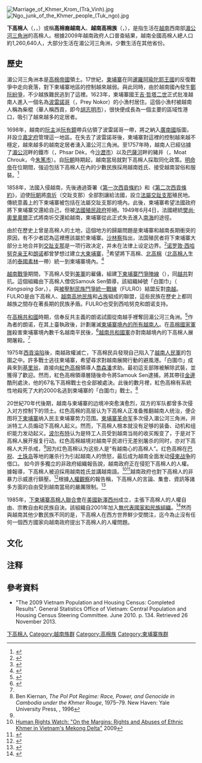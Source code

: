 {{infobox ethnic group|
|group=下高棉人<br />Người Khơ Me Crộm<br />ប្រជាជន ខ្មែរក្រោម<br /><small>Khmer Krom</small>
|image=[[File:Khmer_Krom_in_Trà_Vinh.jpg|250px]]
|poptime= {{VIE}}1, 055, 174 （1999）<ref name="GSO">{{Cite web |url=http://www.gso.gov.vn/default.aspx?tabid=503&ItemID=1841 |title=Điều tra dân số 1999 |accessdate=2017-10-30 |archive-date=2013-06-23 |archive-url=https://web.archive.org/web/20130623075643/http://www.gso.gov.vn/default.aspx?tabid=503&ItemID=1841 |dead-url=no }}</ref> <br>1, 260, 640<ref name="TK">{{cite web| publisher = Tổng cục Thống kê| date = 1/4/2009| url = http://www.gso.gov.vn/default.aspx?tabid=512&idmid=5&ItemID=10798| title = Kết quả toàn bộ Tổng điều tra Dân số và Nhà ở Việt Nam năm 2009| accessdate = 2011-02-22| archive-date = 2017-05-25| archive-url = https://web.archive.org/web/20170525141754/http://www.gso.gov.vn/default.aspx?tabid=512&idmid=5&ItemID=10798| dead-url = no}}</ref><ref>{{cite web |title=The 2009 Vietnam Population and Housing Census: Completed Results |url=http://www.gso.gov.vn/Modules/Doc_Download.aspx?DocID=12724 |publisher=General Statistics Office of Vietnam: Central Population and Housing Census Steering Committee |date=June 2010 |accessdate=2013-11-26 |page=134 |deadurl=yes |archiveurl=https://web.archive.org/web/20131018040824/http://www.gso.gov.vn/Modules/Doc_Download.aspx?DocID=12724 |archivedate=2013-10-18 |df= }}</ref>（2009）<br />
| region2          = [[柬埔寨|柬埔寨]]
| pop2             = 120萬 (1999)
| ref2             = <ref name=mirocam/>
| region3          = [[美國|美國]]
| pop3             = 30,000 (1999)
| ref3             = <ref name=mirocam/>
| region4          = [[法國|法國]]
| pop4             = 3,000 (1999)
| ref4             = <ref name=mirocam/>
| region5          = [[澳大利亞|澳大利亞]]
| pop5             = 1,000 (1999)
| ref5             = <ref name=mirocam/>
| region6          = 其他國家
| pop6             = 6,000 (1999)
| ref6             = <ref name=mirocam/>
|rels=[[上座部佛教|上座部佛教]]（95%）、[[羅馬天主教|羅馬天主教]]（5%）
|langs=[[高棉语|高棉语]]、[[越南语|越南语]]
|related=[[高棉族|高棉族]]、[[北高棉人|北高棉人]]
}}
[[File:Marriage_of_Khmer_Krom_(Trà_Vinh).jpg|thumb]]
[[File:Ngo_junk_of_the_Khmer_people_(Tuk_ngo).jpg|thumb]]

'''下高棉人'''（{{lang-km|ប្រជាជន ខ្មែរក្រោម}}，{{lang|km-Latn|Brachachn Khmer Krom}}，{{lang-vi|Người Khmer Nam Bộ/ Người Khơ-me Crộm / Khơ-me hạ / Khơ-me dưới}}）或稱'''高棉裔越南人'''、'''越南高棉族'''（{{lang-km|ប្រជាជន ខ្មែរ នៅ វៀតណាម}}，{{lang-vi|Người Khmer tại Việt Nam}}），是指生活在[[越南|越南]]西南部[[湄公河三角洲|湄公河三角洲]]的高棉人。根據2009年越南政府人口普查結果，越南全國高棉人總人口約1,260,640人，大部分生活在湄公河三角洲，少數生活在其他省份。

==歷史==
{{See|下柬埔寨|南進}}
湄公河三角洲本是[[高棉帝國|高棉帝國]]領土。17世紀，[[柬埔寨|柬埔寨]]在同[[暹羅|暹羅]][[阿瑜陀耶王國|阿瑜陀耶王國]]的反復戰爭中走向衰落，對下柬埔寨地區的控制越來越弱。與此同時，由於越南國內發生[[鄭阮紛爭|鄭阮紛爭]]，不少越族難民逃到了這裡。1623年，柬埔寨國王[[吉·哲塔二世|吉·哲塔二世]]正式批准越南人進入一個名為[[波雷諾哥|波雷諾哥]]（{{lang|km|ព្រៃនគរ}}，Prey Nokor）的小漁村居住。這個小漁村被越南人稱為柴棍（華人稱西貢，即今[[胡志明市|胡志明市]]），很快便成長為一個主要的區域性港口，吸引了越來越多的定居者。

1698年，越南的[[阮主|阮主]]派[[阮有鏡|阮有鏡]]帶兵佔領了波雷諾哥一帶，將之納入[[廣南國|廣南國]]版圖，并設立[[嘉定府|嘉定府]]管理這一地區。在失去了波雷諾哥後，柬埔寨對這裡的控制越來越不穩定，越來越多的越南定居者湧入湄公河三角洲。至1757年時，越南人已經佔據了[[湄公河|湄公河]]畔的鐵市（{{lang|km|ផ្សារដែក}}，Phsar Dèk，今[[沙瀝市|沙瀝市]]）以及[[巴薩河|巴薩河]]畔的豬井（{{lang|km|មាត់ជ្រូក}}，Moat Chrouk，今[[朱篤市|朱篤市]]）。自[[阮朝|阮朝]]時期起，越南當局就對下高棉人採取同化政策。[[明命帝|明命帝]]在位期間，強迫包括下高棉人在內的少數民族採用越南姓氏、接受越南習俗和服裝。<ref name="Owen2005">{{cite book|author=Norman G. Owen|title=The Emergence Of Modern Southeast Asia: A New History|url=https://books.google.com/?id=py5Xh0-pw18C&pg=PA115&dq=minh+mang+han#v=onepage&q=minh%20mang%20han&f=false|year=2005|publisher=University of Hawaii Press|isbn=978-0-8248-2890-5|pages=115–}}</ref>

1858年，法國入侵越南，先後通過簽署《[[第一次西貢條約|第一次西貢條約]]》和《[[第二次西貢條約|第二次西貢條約]]》，迫使[[阮朝|阮朝]]將[[南圻|南圻]]（交趾支那）全部割讓給法國，設立[[法屬交趾支那|法屬交趾支那]]殖民地。傳統意義上的下柬埔寨被包括在法屬交趾支那的境內。此後，柬埔寨希望法國政府將下柬埔寨交還給自己，但被[[法屬印度支那|法國殖民政府]]拒絕。1949年6月4日，法國總統[[樊尚·奧里奧爾|樊尚·奧里奧爾]]正式將南圻交還給越南，柬埔寨從此正式失去進入[[南海|南海]]的途徑。

由於在歷史上曾是高棉人的土地，這個地方的歸屬問題是柬埔寨和越南長期衝突的原因，有不少{{link-en|高棉民族主義|Khmer nationalism}}者認為這裡應該屬於柬埔寨。[[沙林察|沙林察]]指出，法国殖民者将下柬埔寨大部分土地合并到[[交趾支那|交趾支那]]是一项行政决定，并未在法律上设定边界。<ref name="kampucheakrom">{{cite news|url=https://www.cambodiadaily.com/stories-of-the-month/kampuchea-krom-the-battles-and-bargains-that-left-a-people-behind-277/|title=Kampuchea Krom: The Battles and Bargains That Left a People Behind|publisher=The Cambodian Daily|date=2007-10-01|accessdate=2019-06-03|archive-date=2019-06-03|archive-url=https://web.archive.org/web/20190603100611/https://www.cambodiadaily.com/stories-of-the-month/kampuchea-krom-the-battles-and-bargains-that-left-a-people-behind-277/|dead-url=no}}</ref>[[诺罗敦·西哈努克|诺罗敦·西哈努克亲王]]和[[朗诺|朗诺]]都曾梦想过建立[[大柬埔寨|大柬埔寨]]，<ref name="Chandler261">{{cite book|title=柬埔寨史|author=[[大卫·钱德勒|大卫·钱德勒]]|translator=许亮|publisher=中国大百科全书出版社|year=2013|isbn=978-7-5000-9199-8|page=261-262}}</ref>希望將下高棉、[[北高棉|北高棉]]（[[北高棉人|北高棉人]]生活的[[泰國|泰國]][[素林府|素林]]一帶）統一到柬埔寨境內。<ref name=kiernan232>{{cite book|title= How Pol Pot came to Power |first1= B. |last1= Kiernan |url=https://archive.org/details/howpolpotcametop00kier_0|publisher= [[Yale_University_Press|Yale University Press]] |isbn= |year= 2004 | page=[https://archive.org/details/howpolpotcametop00kier_0/page/232 232]}}</ref>

[[越南戰爭|越南戰爭]]期間，下高棉人受到[[美軍|美軍]]的雇傭，組建[[下柬埔寨鬥爭陣線|下柬埔寨鬥爭陣線]]（{{lang-fr|Front de Lutte du Kampuchea Krom}}），同[[越南南方民族解放陣線|越共]]對抗。這個組織由下高棉人僧侶Samouk Sen領導，該組織綽號「白圍巾」（{{lang-km|កន្សែងស}} ''Kangsaing Sar''，{{lang-vi|Can Sen So}}），與[[被壓制民族鬥爭統一戰線|被壓制民族鬥爭統一戰線]]（FULRO）結盟反對[[越南共和國|南越]]。FULRO是由下高棉人、[[越南高地民族|越南高地民族]]和[[占族|占族]]組成的聯盟，這些民族在歷史上都同越族之間存在著長期的民族矛盾。FULRO也受到西哈努克和朗诺支持。

在[[高棉共和國|高棉共和國]]時期，信奉反共主義的朗诺試圖從南越手裡奪回湄公河三角洲。<ref>{{cite book|title= How Pol Pot came to Power |first1= B. |last1= Kiernan |url=https://archive.org/details/howpolpotcametop00kier_0|publisher= [[Yale_University_Press|Yale University Press]] |isbn= |year= 2004 |page=[https://archive.org/details/howpolpotcametop00kier_0/page/348 348] }}</ref>作為{{link-en|高棉民族主義|Khmer nationalism}}者的朗诺，在其上臺執政後，計劃屠滅[[越南裔柬埔寨人|柬埔寨境內的所有越南人]]。在[[高棉國家軍隊|高棉國家軍隊]]殺害柬埔寨境內數千名越南平民後，<ref name="Kiernan2008">{{cite book|author=Ben Kiernan|title=Blood and Soil: Modern Genocide 1500-2000|url=https://books.google.com./books?id=R5p7cRyK748C&pg=PA548#v=onepage&q&f=false|year=2008|publisher=Melbourne Univ. Publishing|isbn=978-0-522-85477-0|pages=548–|access-date=2019-07-03|archive-date=2020-07-27|archive-url=https://web.archive.org/web/20200727180615/https://books.google.com/books?id=R5p7cRyK748C&pg=PA548#v=onepage&q&f=false|dead-url=no}}</ref>[[越南共和國軍|越南共和國軍]]亦對南越境內的下高棉人展開屠殺。<ref name="kampucheakrom"/>

1975年[[西貢淪陷|西貢淪陷]]後，南越政權滅亡，下高棉民兵發現自己陷入了[[越南人民軍|越南人民軍]]的包圍之中。許多戰士逃往柬埔寨，希望尋求對越南展開行動的避風港。「白圍巾」成員來到[[基里翁縣|基里翁]]，直接向[[紅色高棉|紅色高棉]]領導人[[喬森潘|喬森潘]]求助。最初這支部隊被解除武裝，並獲得了歡迎。然而，紅色高棉領導層隨後命令將Samouk Sen逮捕，將其帶往[[金邊|金邊]]酷刑處決，他的67名下高棉戰士也全部被處決。此後的數月裡，紅色高棉有系統性地殺死了大約2000名逃到柬埔寨的「白圍巾」戰士。<ref>Ben Kiernan, ''The Pol Pot Regime: Race, Power, and Genocide in Cambodia under the Khmer Rouge'', 1975–79. New Haven: Yale University Press, {{ISBN|978-0-300-14434-5}}, 1996</ref>

20世紀70年代後期，越南与柬埔寨的边境冲突愈演愈烈，双方的军队都曾多次侵入对方控制下的领土。红色高棉的高层认为下高棉人正准备推翻越南人统治，便企图将[[下柬埔寨|下柬埔寨]]纳入民主柬埔寨势力范围。[[柬埔寨革命军|柬埔寨革命军]]多次侵入湄公河三角洲，并派特工人员煽动下高棉人起义。然而，下高棉人根本就没有足够的装备、动机和组织能力发动起义。[[波尔布特|波尔布特]]认为是特工人员受到越南当局的收买叛变了，于是对下高棉人展开报复行动。红色高棉越境对越南平民进行无差别屠杀的同时，亦对下高棉人大开杀戒，<ref name="Chandler261"/>因为红色高棉认为这些人是“有越南心的高棉人”。红色高棉在[[巴祝大屠杀|巴祝]]、[[土珠岛|土珠岛]]等地的屠杀行为引起越南人的愤怒，最后成为越南全面发动[[柬越战争|侵柬战争]]的借口。
如今許多獨立的非政府組織報告說，越南政府正在侵犯下高棉人的人權。據報導，下高棉人被迫採用越南姓氏並講越南語。<ref name=RCUSA>[http://www.rcusa.org/uploads/pdfs/HRW%20Khmer,%20January%202009.pdf Human Rights Watch: "On the Margins: Rights and Abuses of Ethnic Khmer in Vietnam's Mekong Delta"] {{Wayback|url=http://www.rcusa.org/uploads/pdfs/HRW%20Khmer,%20January%202009.pdf |date=20130423230440 }} 2009</ref><ref>{{cite web |url=http://www.khmerkrom.org/node/25 |title=Rearhoo (The Dark Age) - KKF |date=2009-08-06 |publisher= |accessdate=2016-09-21 |deadurl=yes |archiveurl=https://web.archive.org/web/20090806184840/http://www.khmerkrom.org/node/25 |archivedate=2009-08-06 }}</ref>越南政府也對下高棉人的非暴力示威進行鎮壓。<ref>{{cite web|url=https://www.hrw.org/report/2009/01/21/margins/rights-abuses-ethnic-khmer-vietnams-mekong-delta|title=On the Margins|date=2009-01-21|publisher=|accessdate=2016-09-21|archive-date=2020-10-27|archive-url=https://web.archive.org/web/20201027073548/https://www.hrw.org/report/2009/01/21/margins/rights-abuses-ethnic-khmer-vietnams-mekong-delta|dead-url=no}}</ref>根據[[人權觀察|人權觀察]]的報告稱，下高棉人的言論、集會、資訊等諸多方面的自由受到越南當局的嚴厲限制。<ref>{{cite web  |url=http://www.rfa.org/english/news/cambodia/krom-06042013182202.html  |title=Khmer Krom in Cambodia Mark Loss of Their Homeland  |publisher=Radio Free Asia  |date=2013-06-04  |accessdate=2016-09-16  |archive-date=2020-11-07  |archive-url=https://web.archive.org/web/20201107134754/https://www.rfa.org/english/news/cambodia/krom-06042013182202.html  |dead-url=no  }}</ref>

1985年，[[下柬埔寨高棉人聯合會|下柬埔寨高棉人聯合會]]在[[美國|美國]][[新澤西州|新澤西州]]成立，主張下高棉人的人權自由、宗教自由和民族自決。該組織自2001年加入[[無代表國家和民族組織|無代表國家和民族組織]]。<ref>{{cite web |url=http://unpo.org/members/7887 |title=Khmer Krom |date=2018-01-30 |publisher=UNREPRESENTED NATIONS AND PEOPLES ORGANIZATION |accessdate=2019-04-26 |archive-date=2020-11-07 |archive-url=https://web.archive.org/web/20201107054550/https://unpo.org/members/7887 |dead-url=no }}</ref>然而與越南其他少數民族不同的是，下高棉人在西方世界鮮少受關注，迄今為止沒有任何一個西方國家向越南政府提出下高棉人的人權問題。

==文化==

==注释==
{{reflist}}

==參考資料==
*"The 2009 Vietnam Population and Housing Census: Completed Results". General Statistics Office of Vietnam: Central Population and Housing Census Steering Committee. June 2010. p. 134. Retrieved 26 November 2013.

{{越南民族}}
{{柬埔寨民族}}

[[Category:下高棉人|]]
[[Category:越南族群|Category:越南族群]]
[[Category:高棉族|Category:高棉族]]
[[Category:柬埔寨族群|Category:柬埔寨族群]]